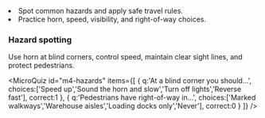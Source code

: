 <Objectives>
  <li>Spot common hazards and apply safe travel rules.</li>
  <li>Practice horn, speed, visibility, and right-of-way choices.</li>
</Objectives>

### Hazard spotting
Use horn at blind corners, control speed, maintain clear sight lines, and protect pedestrians.

<DemoBlock demo="MiniHazard" title="Find the hazards" />

<MicroQuiz id="m4-hazards" items={[
  { q:'At a blind corner you should…', choices:['Speed up','Sound the horn and slow','Turn off lights','Reverse fast'], correct:1 },
  { q:'Pedestrians have right-of-way in…', choices:['Marked walkways','Warehouse aisles','Loading docks only','Never'], correct:0 }
]} />
